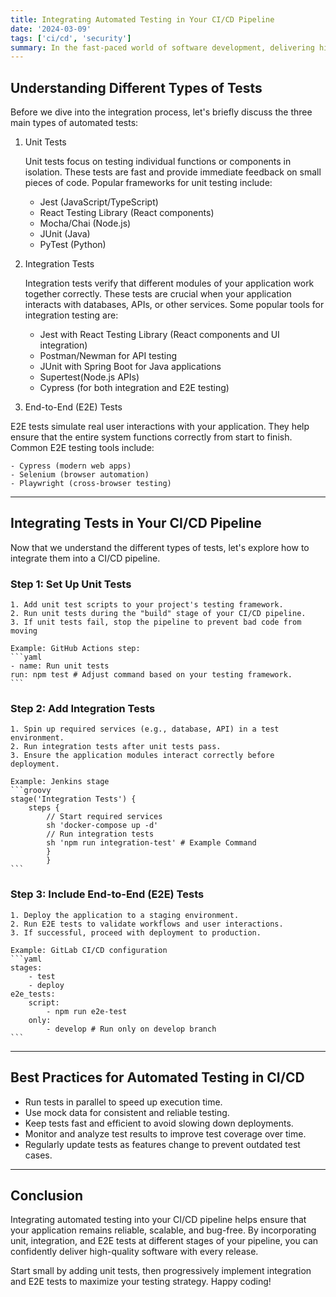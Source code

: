 ```yaml
---
title: Integrating Automated Testing in Your CI/CD Pipeline
date: '2024-03-09'
tags: ['ci/cd', 'security']
summary: In the fast-paced world of software development, delivering high-quality code quickly is crucial. One of the best ways to achieve this is by integrating automated testing into your CI/CD pipeline. Automated tests help catch bugs early, reduce manual effort, and ensure that your code remains stable with every deployment. In this post, we'll break down how to incorporate unit tests, integration tests, and end-to-end (E2E) tests into your pipeline effectively.
---
```


## Understanding Different Types of Tests

Before we dive into the integration process, let's briefly discuss the three main types of automated tests:

1. Unit Tests

   Unit tests focus on testing individual functions or components in isolation. These tests are fast and provide immediate feedback on small pieces of code. Popular frameworks for unit testing include:

   - Jest (JavaScript/TypeScript)
   - React Testing Library (React components)
   - Mocha/Chai (Node.js)
   - JUnit (Java)
   - PyTest (Python)

2. Integration Tests

   Integration tests verify that different modules of your application work together correctly. These tests are crucial when your application interacts with databases, APIs, or other services. Some popular tools for integration testing are:

   - Jest with React Testing Library (React components and UI integration)
   - Postman/Newman for API testing
   - JUnit with Spring Boot for Java applications
   - Supertest(Node.js APIs)
   - Cypress (for both integration and E2E testing)

3. End-to-End (E2E) Tests

E2E tests simulate real user interactions with your application. They help ensure that the entire system functions correctly from start to finish. Common E2E testing tools include:

    - Cypress (modern web apps)
    - Selenium (browser automation)
    - Playwright (cross-browser testing)

---

## Integrating Tests in Your CI/CD Pipeline

Now that we understand the different types of tests, let's explore how to integrate them into a CI/CD pipeline.

### Step 1: Set Up Unit Tests

    1. Add unit test scripts to your project's testing framework.
    2. Run unit tests during the "build" stage of your CI/CD pipeline.
    3. If unit tests fail, stop the pipeline to prevent bad code from moving

    Example: GitHub Actions step:
    ```yaml
    - name: Run unit tests
    run: npm test # Adjust command based on your testing framework.
    ```

### Step 2: Add Integration Tests

    1. Spin up required services (e.g., database, API) in a test environment.
    2. Run integration tests after unit tests pass.
    3. Ensure the application modules interact correctly before deployment.

    Example: Jenkins stage
    ```groovy
    stage('Integration Tests') {
        steps {
            // Start required services
            sh 'docker-compose up -d'
            // Run integration tests
            sh 'npm run integration-test' # Example Command
            }
            }
    ```

### Step 3: Include End-to-End (E2E) Tests

    1. Deploy the application to a staging environment.
    2. Run E2E tests to validate workflows and user interactions.
    3. If successful, proceed with deployment to production.

    Example: GitLab CI/CD configuration
    ```yaml
    stages:
        - test
        - deploy
    e2e_tests:
        script:
            - npm run e2e-test
        only:
            - develop # Run only on develop branch
    ```

---

## Best Practices for Automated Testing in CI/CD

- Run tests in parallel to speed up execution time.
- Use mock data for consistent and reliable testing.
- Keep tests fast and efficient to avoid slowing down deployments.
- Monitor and analyze test results to improve test coverage over time.
- Regularly update tests as features change to prevent outdated test cases.

---

## Conclusion

Integrating automated testing into your CI/CD pipeline helps ensure that your application remains reliable, scalable, and bug-free.
By incorporating unit, integration, and E2E tests at different stages of your pipeline, you can confidently deliver high-quality software with every release.

Start small by adding unit tests, then progressively implement integration and E2E tests to maximize your testing strategy. Happy coding!
